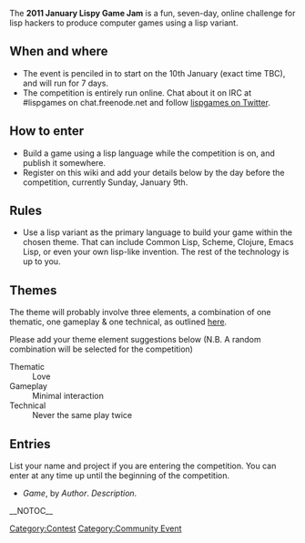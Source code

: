 The '''2011 January Lispy Game Jam''' is a fun, seven-day, online challenge for lisp hackers to produce computer games using a lisp variant.

== When and where ==

* The event is penciled in to start on the 10th January (exact time TBC), and will run for 7 days.
* The competition is entirely run online.  Chat about it on IRC at #lispgames on chat.freenode.net and follow [http://twitter.com/lispgames lispgames on Twitter].

== How to enter ==

* Build a game using a lisp language while the competition is on, and publish it somewhere.
* Register on this wiki and add your details below by the day before the competition, currently Sunday, January 9th.

== Rules ==

* Use a lisp variant as the primary language to build your game within the chosen theme.  That can include Common Lisp, Scheme, Clojure, Emacs Lisp, or even your own lisp-like invention.  The rest of the technology is up to you.

== Themes ==

The theme will probably involve three elements, a combination of one thematic, one gameplay & one technical, as outlined [http://globalgamejam.org/wiki/content-theme-competition-restraints-tracks here].

Please add your theme element suggestions below (N.B. A random combination will be selected for the competition)

; Thematic
: Love
; Gameplay
: Minimal interaction
; Technical
: Never the same play twice

== Entries ==

List your name and project if you are entering the competition.  You can enter at any time up until the beginning of the competition.

* ''Game'', by ''Author''. ''Description''.

[[Category:Contest]]
[[Category:Community Event]]
__NOTOC__